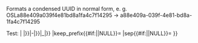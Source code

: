 <noinclude>
Formats a condensed UUID in normal form, e. g. OSLa88e409a039f4e81bd8a1fa4c7f14295 -> a88e409a-039f-4e81-bd8a-1fa4c7f14295

Test:
{{{{FULLPAGENAME}} |OSLa88e409a039f4e81bd8a1fa4c7f14295}}

{{{{FULLPAGENAME}} |OSLa88e409a039f4e81bd8a1fa4c7f14295 |keep_prefix=yes |sep=_}}

{{{{FULLPAGENAME}} |OSL-a88e409a_039f-4e81-bd8a 1fa4c7f14295}}
</noinclude>
<includeonly>{{OslTemplate:ID/UUID/Format/Normal/Process 
|{{#replace:{{#replace:{{#replace:{{{1}}}|<nowiki> </nowiki>|}}|-|}}|_|}}<!-- remove ' ', '-' and '_' --> 
|keep_prefix{{#if:{{{keep_prefix|}}}||NULL}}={{{keep_prefix|}}}
|sep{{#if:{{{sep|}}}||NULL}}={{{sep|}}}
}}<includeonly>